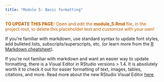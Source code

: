 ```yaml
---
title: "Module 5: Basic formatting"
---
```


<p style="color: #ba5e00"><b>TO UPDATE THIS PAGE:</b> Open and edit the <b>module_5.Rmd</b> file, in the project root, to delete this placeholder text and customize with your own!</p>

If you're familiar with markdown, use standard syntax to update font styles, add bulleted lists, subscripts/superscripts, etc. (or learn more from the [R Markdown cheatsheet](https://www.rstudio.org/links/r_markdown_cheat_sheet)). 

If you're not familiar with markdown and want an easier way to update formatting, there is a Visual Editor in RStudio versions > 1.4. It is absolutely worth it to check it out for easier formatting of text, images, tables, citations, and more. Read more about the new RStudio Visual Editor [here](https://blog.rstudio.com/2020/09/30/rstudio-v1-4-preview-visual-markdown-editing/).
